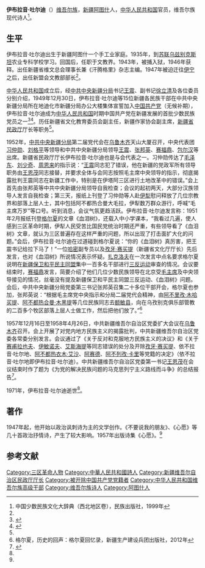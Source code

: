 '''伊布拉音·吐尔迪'''（{{bd|1914年||1971年|}}）[[维吾尔族|维吾尔族]]，[[新疆|新疆]][[阿图什|阿图什]]人，[[中华人民共和国|中华人民共和国]]官员，维吾尔族现代诗人<ref name=cidian>中国少数民族文化大辞典（西北地区卷），民族出版社，1999年</ref>。

==生平==
伊布拉音·吐尔迪出生于新疆阿图什一个手工业家庭。1935年，到[[苏联|苏联]][[乌兹别克斯坦|乌兹别克斯坦]]农业专科学校学习。回国后，任职于文教界。1943年，被捕入狱，1946年获释。出任新疆省维文总会理事长兼《汗腾格里》杂志主编。1947年被迫迁往[[伊宁|伊宁]]之后，出任新盟会文教部部长<ref name=cidian/>。

[[中华人民共和国|中华人民共和国]]成立后，经[[中共中央新疆分局|中共中央新疆分局]]书记[[王震|王震]]、副书记[[徐立清|徐立清]]及各位委员分别介绍，1949年12月30日，伊布拉音·吐尔迪等15位新疆各民族干部在中共中央新疆分局所在地迪化市新疆分局办公大楼集体宣誓加入[[中国共产党|中国共产党]]（无候补期），伊布拉音·吐尔迪成为[[中华人民共和国|中华人民共和国]]时期中国共产党在新疆发展的首批少数民族党员之一<ref>{{Cite web |url=http://www.hybsl.cn/zt/smnhy/ssssss1/2014-03-28/45521.html |title=胡德平，张治中先生谈新疆，胡耀邦史料信息网，2014-03-28 |accessdate=2015-03-11 |archive-date=2015-09-24 |archive-url=https://web.archive.org/web/20150924032029/http://www.hybsl.cn/zt/smnhy/ssssss1/2014-03-28/45521.html |dead-url=no }}</ref><ref name=tsw>{{Cite web |url=http://news.ts.cn/content/2014-01/10/content_9182217.htm |title=人民公仆 行为典范，天山网，2014-01-10 |accessdate=2015-03-11 |archive-date=2016-03-04 |archive-url=https://web.archive.org/web/20160304095223/http://news.ts.cn/content/2014-01/10/content_9182217.htm |dead-url=yes }}</ref>。历任新疆省文化教育委员会副主任，新疆作家协会副主席，[[新疆维吾尔自治区民政厅|新疆省民政厅]]厅长等职务<ref name=cidian/>。

1952年，[[中共中央新疆分局|中共中央新疆分局]]第二届党代会在[[乌鲁木齐|乌鲁木齐]]天山大厦召开，中央代表团[[习仲勋|习仲勋]]、[[刘格平|刘格平]]等领导和中共中央新疆分局领导[[王震|王震]]、[[张邦英|张邦英]]、[[赛福鼎|赛福鼎]]、[[包尔汉|包尔汉]]等出席。新疆省民政厅厅长伊布拉音·吐尔迪也是与会代表之一。习仲勋传达了[[毛泽东|毛泽东]]、[[刘少奇|刘少奇]]、[[周恩来|周恩来]]的指示说：“[[王震|王震]]同志犯了错误，他在新疆的党政军所有领导职务由[[王恩茂|王恩茂]]同志接替，并要求全体与会同志按照毛主席中央领导的指示，彻底揭露批判王震同志在新疆工作中，特别是在伊塔阿三区进行土地改革中的错误。”会上首先由张邦英等中共中央新疆分局领导自我检查；会议的起初两天，大部分汉族领导人发言自我检查；第三天，报纸上刊登了习仲勋等人赴[[伊犁|伊犁]]慰问释放了几位宗教界和部落上层人士，其中包括阿不都热合曼大毛拉，伊犁数万群众游行，呼喊“毛主席万岁”等口号。听到消息，会议气氛更趋活跃。伊布拉音·吐尔迪发言称：1951年2月报纸刊登[[格尔夏|格尔夏]]的文章《血泪树》，还载入中小学课本，“我看过几遍，使人感到三区革命时期，伊犁人民受苦比国民党统治时期还严重，有些领导看了《血泪树》文章，就认为三区普遍存在这样严重的问题，所以出现了打击面扩大化的问题。”会后，伊布拉音·吐尔迪在过道碰到格尔夏说：“你的《血泪树》真厉害，把王震书记给拉下马了！”一位[[哈密|哈密]]副专员以及[[孜牙·赛买提|孜牙·赛买提]]（新疆省文化厅厅长）先后发言，也对《血泪树》所说情况表示怀疑。[[阿不都拉·扎克洛夫|扎克洛夫]]在一次发言中点名要求格尔夏说明在[[新疆保卫和平民主同盟|新疆保卫和平民主同盟]]集中一百多名干部进行[[三反运动|三反运动]]审查的情况。会议要结束时，[[赛福鼎|赛福鼎]]发言，简要介绍了他们几位少数民族领导在北京受[[毛主席|毛主席]]及中央领导接见的情况，丝毫没有提及新疆保卫和平民主同盟三反运动、《血泪树》问题。会后，中共中央新疆分局党委第三书记张邦英召集二十多位干部开会，格尔夏也参加，张邦英说：“根据毛主席党中央指示和分局二届党代会精神，由[[阿不列孜·木合买提|阿不里孜·木哈买提]]、[[阿不都热合满·穆义提|阿不都热合曼·木黑提]]等几位民族同志去[[额敏县|额敏县]]，向在乌孜别克俱乐部管教的二百多个牧区部落上层人士做工作，然后把他们放了。”<ref>格尔夏，历史的回声：格尔夏回忆录，新疆生产建设兵团出版社，2012年</ref>

1957年12月16日至1958年4月26日，中共新疆维吾尔自治区党委扩大会议在[[乌鲁木齐|乌鲁木齐]]召开。会上开展了对党内地方民族主义的揭露批判，中共新疆维吾尔自治区党委各常委分别发言。会议通过了《关于反对和克服地方民族主义的决议》和《关于[[赛都拉·赛甫拉也夫|赛甫拉也夫]]、[[买买提伊敏·伊敏诺夫|伊敏诺夫]]、[[艾斯海提·伊斯哈科夫|艾斯海提]]等同志错误的处分及开除[[孜牙·赛买提|孜牙·赛买提]]、依不拉音·吐尔地、[[阿不都热衣木·艾沙|阿不都热衣木·艾沙]]、[[阿赛德|阿赛德]]、[[阿不列孜·卡里|阿不列孜·卡里]]等党籍的决定》（依不拉音·吐尔地即伊布拉音·吐尔迪）。中共新疆维吾尔自治区党委第一书记[[王恩茂|王恩茂]]在会议结束时作了题为《为党的解决民族问题的马克思列宁主义路线而斗争》的总结报告<ref>{{Cite web |url=http://bt.xinhuanet.com/2011-02/14/content_22061210.htm |title=《新疆生产建设兵团大事记》1957年，兵团网，2011-02-14 |accessdate=2018-01-05 |archive-date=2014-06-29 |archive-url=https://web.archive.org/web/20140629225927/http://bt.xinhuanet.com/2011-02/14/content_22061210.htm |dead-url=no }}</ref>。

1971年，伊布拉音·吐尔迪逝世<ref name=cidian/>。

==著作==
1947年起，他开始以政治讽刺诗为主的文学创作。《不要说我的朋友》、《心愿》等几十首政治抒情诗，产生了较大影响。1957年出版诗集《心愿》。<ref name=cidian/>

==参考文献==
{{reflist}}

[[Category:三区革命人物|Category:三区革命人物]]
[[Category:中華人民共和國詩人|Category:中華人民共和國詩人]]
[[Category:新疆维吾尔自治区民政厅厅长|Category:新疆维吾尔自治区民政厅厅长]]
[[Category:被开除中国共产党党籍者|Category:被开除中国共产党党籍者]]
[[Category:中华人民共和国维吾尔族高级干部|Category:中华人民共和国维吾尔族高级干部]]
[[Category:维吾尔族诗人|Category:维吾尔族诗人]]
[[Category:阿图什人|Category:阿图什人]]
